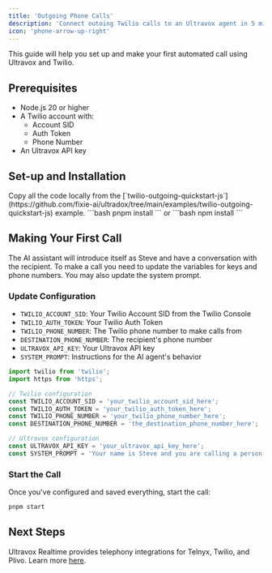 ```yaml
---
title: 'Outgoing Phone Calls'
description: 'Connect outoing Twilio calls to an Ultravox agent in 5 minutes or less.'
icon: 'phone-arrow-up-right'
---
```


This guide will help you set up and make your first automated call using Ultravox and Twilio.

## Prerequisites

- Node.js 20 or higher
- A Twilio account with:
  - Account SID
  - Auth Token
  - Phone Number
- An Ultravox API key

## Set-up and Installation

<Steps>
  <Step title="Get the Source Code">
    Copy all the code locally from the [`twilio-outgoing-quickstart-js`](https://github.com/fixie-ai/ultradox/tree/main/examples/twilio-outgoing-quickstart-js) example.
  </Step>
  <Step title="Install the Required Dependencies">
    ```bash
    pnpm install
    ```
    or
    ```bash
    npm install
    ```
  </Step>
</Steps>

## Making Your First Call

The AI assistant will introduce itself as Steve and have a conversation with the recipient. To make a call you need to update the variables for keys and phone numbers. You may also update the system prompt.

### Update Configuration
- `TWILIO_ACCOUNT_SID`: Your Twilio Account SID from the Twilio Console
- `TWILIO_AUTH_TOKEN`: Your Twilio Auth Token
- `TWILIO_PHONE_NUMBER`: The Twilio phone number to make calls from
- `DESTINATION_PHONE_NUMBER`: The recipient's phone number
- `ULTRAVOX_API_KEY`: Your Ultravox API key
- `SYSTEM_PROMPT`: Instructions for the AI agent's behavior


```js
import twilio from 'twilio';
import https from 'https';

// Twilio configuration
const TWILIO_ACCOUNT_SID = 'your_twilio_account_sid_here';
const TWILIO_AUTH_TOKEN = 'your_twilio_auth_token_here';
const TWILIO_PHONE_NUMBER = 'your_twilio_phone_number_here';
const DESTINATION_PHONE_NUMBER = 'the_destination_phone_number_here';

// Ultravox configuration
const ULTRAVOX_API_KEY = 'your_ultravox_api_key_here';
const SYSTEM_PROMPT = 'Your name is Steve and you are calling a person on the phone. Ask them their name and see how they are doing.';
```

### Start the Call

Once you've configured and saved everything, start the call:

```bash
pnpm start
```

## Next Steps

Ultravox Realtime provides telephony integrations for Telnyx, Twilio, and Plivo. Learn more [here](/essentials/telephony).